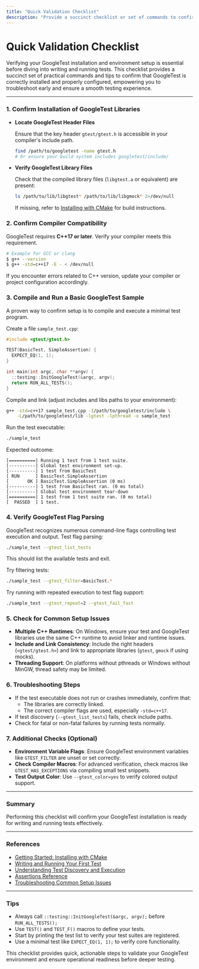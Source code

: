 ```yaml
---
title: "Quick Validation Checklist"
description: "Provide a succinct checklist or set of commands to confirm that GoogleTest has been installed and set up properly, enabling users to troubleshoot or quickly verify their environment."
---
```


# Quick Validation Checklist

Verifying your GoogleTest installation and environment setup is essential before diving into writing and running tests. This checklist provides a succinct set of practical commands and tips to confirm that GoogleTest is correctly installed and properly configured, empowering you to troubleshoot early and ensure a smooth testing experience.

---

### 1. Confirm Installation of GoogleTest Libraries

- **Locate GoogleTest Header Files**

  Ensure that the key header `gtest/gtest.h` is accessible in your compiler's include path.
  
  ```bash
  find /path/to/googletest -name gtest.h
  # Or ensure your build system includes googletest/include/
  ```

- **Verify GoogleTest Library Files**

  Check that the compiled library files (`libgtest.a` or equivalent) are present:
  
  ```bash
  ls /path/to/lib/libgtest* /path/to/lib/libgmock* 2>/dev/null
  ```

  If missing, refer to [Installing with CMake](getting-started/prerequisites-installation/installation-cmake) for build instructions.

### 2. Confirm Compiler Compatibility

GoogleTest requires **C++17 or later**. Verify your compiler meets this requirement.

```bash
# Example for GCC or clang
$ g++ --version
$ g++ -std=c++17 -E - < /dev/null
```

If you encounter errors related to C++ version, update your compiler or project configuration accordingly.

### 3. Compile and Run a Basic GoogleTest Sample

A proven way to confirm setup is to compile and execute a minimal test program.

Create a file `sample_test.cpp`:

```cpp
#include <gtest/gtest.h>

TEST(BasicTest, SimpleAssertion) {
  EXPECT_EQ(1, 1);
}

int main(int argc, char **argv) {
  ::testing::InitGoogleTest(&argc, argv);
  return RUN_ALL_TESTS();
}
```

Compile and link (adjust includes and libs paths to your environment):

```bash
g++ -std=c++17 sample_test.cpp -I/path/to/googletest/include \
    -L/path/to/googletest/lib -lgtest -lpthread -o sample_test
```

Run the test executable:

```bash
./sample_test
```

Expected outcome:

```
[==========] Running 1 test from 1 test suite.
[----------] Global test environment set-up.
[----------] 1 test from BasicTest
[ RUN      ] BasicTest.SimpleAssertion
[       OK ] BasicTest.SimpleAssertion (0 ms)
[----------] 1 test from BasicTest ran. (0 ms total)
[----------] Global test environment tear-down
[==========] 1 test from 1 test suite ran. (0 ms total)
[  PASSED  ] 1 test.
```

### 4. Verify GoogleTest Flag Parsing

GoogleTest recognizes numerous command-line flags controlling test execution and output. Test flag parsing:

```bash
./sample_test --gtest_list_tests
```

This should list the available tests and exit.

Try filtering tests:

```bash
./sample_test --gtest_filter=BasicTest.*
```

Try running with repeated execution to test flag support:

```bash
./sample_test --gtest_repeat=2 --gtest_fail_fast
```

### 5. Check for Common Setup Issues

- **Multiple C++ Runtimes**: On Windows, ensure your test and GoogleTest libraries use the same C++ runtime to avoid linker and runtime issues.
- **Include and Link Consistency**: Include the right headers (`<gtest/gtest.h>`) and link to appropriate libraries (`gtest`, `gmock` if using mocks).
- **Threading Support**: On platforms without pthreads or Windows without MinGW, thread safety may be limited.

### 6. Troubleshooting Steps

- If the test executable does not run or crashes immediately, confirm that:
  - The libraries are correctly linked.
  - The correct compiler flags are used, especially `-std=c++17`.
- If test discovery (`--gtest_list_tests`) fails, check include paths.
- Check for fatal or non-fatal failures by running tests normally.

### 7. Additional Checks (Optional)

- **Environment Variable Flags**: Ensure GoogleTest environment variables like `GTEST_FILTER` are unset or set correctly.
- **Check Compiler Macros**: For advanced verification, check macros like `GTEST_HAS_EXCEPTIONS` via compiling small test snippets.
- **Test Output Color**: Use `--gtest_color=yes` to verify colored output support.

---

### Summary

Performing this checklist will confirm your GoogleTest installation is ready for writing and running tests effectively.

---

### References

- [Getting Started: Installing with CMake](getting-started/prerequisites-installation/installation-cmake)
- [Writing and Running Your First Test](getting-started/configuration-validation/first-test)
- [Understanding Test Discovery and Execution](faq/getting-started-faq/test-discovery-faq)
- [Assertions Reference](docs/reference/assertions)
- [Troubleshooting Common Setup Issues](getting-started/troubleshooting-help/common-issues)

---

### Tips

- Always call `::testing::InitGoogleTest(&argc, argv);` before `RUN_ALL_TESTS();`
- Use `TEST()` and `TEST_F()` macros to define your tests.
- Start by printing the test list to verify your test suites are registered.
- Use a minimal test like `EXPECT_EQ(1, 1);` to verify core functionality.

This checklist provides quick, actionable steps to validate your GoogleTest environment and ensure operational readiness before deeper testing.
